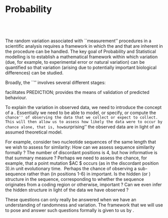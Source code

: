 # Probability

```block2
```


```block2
```

```block2
```

```block2
```



The random variation associated with ``measurement'' procedures in a
scientific analysis requires a framework in which the
\textbf{uncertainty} and \textbf{variability} that are inherent in
the procedure can be handled. The key goal of Probability and
Statistical modelling is to establish a mathematical framework
within which \textit{random} variation (due, for example, to
experimental error or natural variation) can be quantified so that
\textit{systematic }variation (arising due to potentially important
biological differences) can be studied.
\bigskip

\bigskip

Broadly, the ``\textit{Scientific Process}'' involves several different
stages:

\bigskip

\begin{equation*}
\begin{array}{cl}
\text{{THEORETICAL MODELLING}} & \longrightarrow \text{{MATHEMATICAL}} \\
\downarrow & \text{\qquad \qquad {/PROBABILISTIC MODELLING}} \\
\text{{PREDICTION}} &  \\
\downarrow &  \\
\text{{EXPERIMENTATION/OBSERVATION}} &  \\
\downarrow &  \\
\text{{VALIDATION}} &
\end{array}
\end{equation*}

\bigskip

\textit{Mathematical/Probabilistic} \textit{modelling} facilitates
PREDICTION; \textit{Statistical Analysis }provides the means of validation
of predicted behaviour.

\bigskip

\bigskip

To explain the variation in observed data, we need to introduce the
concept of a \textit{probability distribution}. Essentially we need
to be able to model, or specify, or compute the ``chance'' of
observing the data that we collect or expect to collect. This will
then allow us to assess how likely the data were to occur by chance
alone, that is, how ``surprising'' the observed data are in light of
an assumed theoretical model.
\bigskip

\bigskip

For example, consider two nucleotide sequences of the same length that we
wish to assess for similarity:
\begin{equation*}
\begin{array}{ll}
\text{{Sequence 1}}{\qquad } & ATAGTAGATACGCACCGAGGA \\
&  \\
\text{{Sequence 2}}{\qquad } & ATCTTAGATAGGCACTGAGGA
\end{array}
\end{equation*}
How can we assess sequence similarity formally ? The number of
discordant positions is 4, but how informative is that summary
measure ? Perhaps we need to assess the chance, for example, that a
point mutation $A\rightarrow C $ occurs (as in the discordant
position 3).in unit evolutionary time. \ Perhaps the chance of
observing a sub-sequence
\begin{equation*}
ATCTTA
\end{equation*}
rather than
\begin{equation*}
ATAGTA
\end{equation*}
(in positions 1-6) in important. Is the hidden (or \textit{latent})
structure in the sequence, corresponding to whether the sequence
originates from a coding region or otherwise, important ? Can we
even infer the hidden structure in light of the data we have
observed ?

These questions can only really be answered when we have an
understanding of randomness and variation. The framework that we
will use to pose and answer such questions formally is given to us
by \textit{probability theory}.